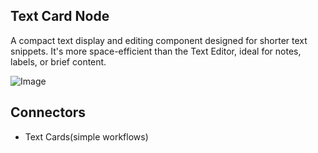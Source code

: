 ## Text Card Node

A compact text display and editing component designed for shorter text snippets. It's more space-efficient than the Text Editor, ideal for notes, labels, or brief content.

![Image](https://res.cloudinary.com/dvu6ueq2b/image/upload/v1755727615/Docs%20images/text-card-node_ljhcqk.png)

## Connectors

- Text Cards(simple workflows)

